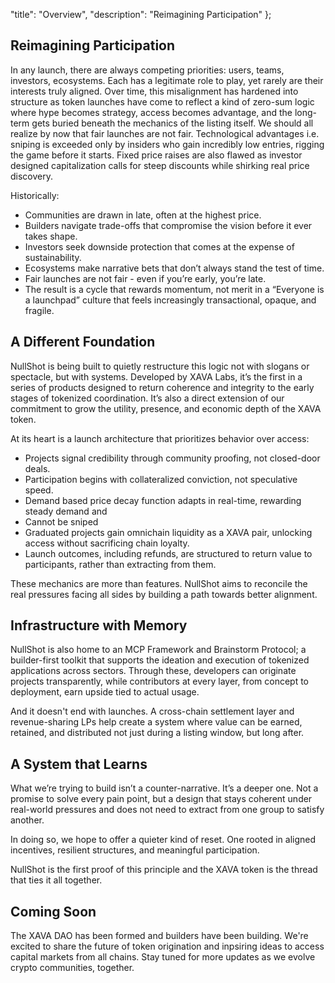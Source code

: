   "title": "Overview",
  "description": "Reimagining Participation"
};

## Reimagining Participation

In any launch, there are always competing priorities: users, teams, investors, ecosystems. Each has a legitimate role to play, yet rarely are their interests truly aligned.
Over time, this misalignment has hardened into structure as token launches have come to reflect a kind of zero-sum logic where hype becomes strategy, access becomes advantage, and the long-term gets buried beneath the mechanics of the listing itself.
We should all realize by now that fair launches are not fair. Technological advantages i.e. sniping is exceeded only by insiders who gain incredibly low entries, rigging the game before it starts. Fixed price raises are also flawed as investor designed capitalization calls for steep discounts while shirking real price discovery. 

Historically: 

- Communities are drawn in late, often at the highest price.
- Builders navigate trade-offs that compromise the vision before it ever takes shape.
- Investors seek downside protection that comes at the expense of sustainability.
- Ecosystems make narrative bets that don’t always stand the test of time.
- Fair launches are not fair - even if you’re early, you’re late.
- The result is a cycle that rewards momentum, not merit in a “Everyone is a launchpad” culture that feels increasingly transactional, opaque, and fragile.

## A Different Foundation

NullShot is being built to quietly restructure this logic not with slogans or spectacle, but with systems. Developed by XAVA Labs, it’s the first in a series of products designed to return coherence and integrity to the early stages of tokenized coordination. It’s also a direct extension of our commitment to grow the utility, presence, and economic depth of the XAVA token.

At its heart is a launch architecture that prioritizes behavior over access:

- Projects signal credibility through community proofing, not closed-door deals.
- Participation begins with collateralized conviction, not speculative speed.
- Demand based price decay function adapts in real-time, rewarding steady demand and 
- Cannot be sniped 
- Graduated projects gain omnichain liquidity as a XAVA pair, unlocking access without sacrificing chain loyalty.
- Launch outcomes, including refunds, are structured to return value to participants, rather than extracting from them.

These mechanics are more than features. NullShot aims to reconcile the real pressures facing all sides by building a path towards better alignment.

## Infrastructure with Memory

NullShot is also home to an MCP Framework and Brainstorm Protocol; a builder-first toolkit that supports the ideation and execution of tokenized applications across sectors. Through these, developers can originate projects transparently, while contributors at every layer, from concept to deployment, earn upside tied to actual usage.

And it doesn't end with launches. A cross-chain settlement layer and revenue-sharing LPs help create a system where value can be earned, retained, and distributed not just during a listing window, but long after.

## A System that Learns

What we’re trying to build isn’t a counter-narrative. It’s a deeper one. Not a promise to solve every pain point, but a design that stays coherent under real-world pressures and does not need to extract from one group to satisfy another.

In doing so, we hope to offer a quieter kind of reset. One rooted in aligned incentives, resilient structures, and meaningful participation.

NullShot is the first proof of this principle and the XAVA token is the thread that ties it all together.

## Coming Soon

The XAVA DAO has been formed and builders have been building. We're excited to share the future of token origination and inpsiring ideas to access capital markets from all chains. Stay tuned for more updates as we evolve crypto communities, together.